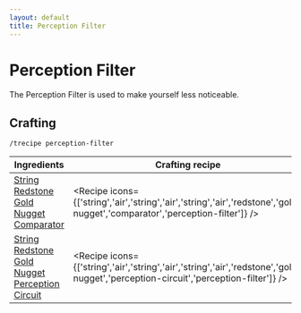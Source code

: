 ```yaml
---
layout: default
title: Perception Filter
---
```



Perception Filter
===================

The Perception Filter is used to make yourself less noticeable.

## Crafting

`/trecipe perception-filter`

| Ingredients | Crafting recipe | Difficulty |
| ----------- | --------------- | ------------- |
| [String](https://minecraft.wiki/w/String)<br/>[Redstone](https://minecraft.wiki/w/Redstone)<br/>[Gold Nugget](https://minecraft.wiki/w/Gold_Nugget)<br/>[Comparator](https://minecraft.wiki/w/Comparator) | <Recipe icons={['string','air','string','air','string','air','redstone','gold-nugget','comparator','perception-filter']} /> | easy |
| [String](https://minecraft.wiki/w/String)<br/>[Redstone](https://minecraft.wiki/w/Redstone)<br/>[Gold Nugget](https://minecraft.wiki/w/Gold_Nugget)<br/>[Perception Circuit](/recipes/item-circuits/perception-circuit) | <Recipe icons={['string','air','string','air','string','air','redstone','gold-nugget','perception-circuit','perception-filter']} /> | hard |
